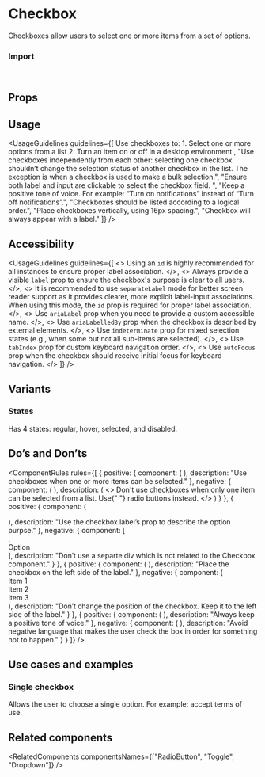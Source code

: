 

<Meta of={CheckboxStories} />


# Checkbox

Checkboxes allow users to select one or more items from a set of options.

<Canvas of={CheckboxStories.Overview} />

### Import

```js
import { Checkbox } from "@vibe/core";
```

## Props

<PropsTable />

## Usage

<UsageGuidelines
  guidelines={[
    <span className="monday-storybook-checkbox_list">
      <span>Use checkboxes to:</span>
      <span className="monday-storybook-checkbox_list-item">1. Select one or more options from a list</span>
      <span className="monday-storybook-checkbox_list-item">2. Turn an item on or off in a desktop environment</span>
    </span>,
    "Use checkboxes independently from each other: selecting one checkbox shouldn’t change the selection status of another checkbox in the list. The exception is when a checkbox is used to make a bulk selection.",
    "Ensure both label and input are clickable to select the checkbox field. ",
    "Keep a positive tone of voice. For example: “Turn on notifications” instead of “Turn off notifications”.",
    "Checkboxes should be listed according to a logical order.",
    "Place checkboxes vertically, using 16px spacing.",
    "Checkbox will always appear with a label."
  ]}
/>

## Accessibility

<UsageGuidelines
  guidelines={[
    <>
      Using an <code>id</code> is highly recommended for all instances to ensure proper label association.
    </>,
    <>
      Always provide a visible <code>label</code> prop to ensure the checkbox's purpose is clear to all users.
    </>,
    <>
      It is recommended to use <code>separateLabel</code> mode for better screen reader support as it provides clearer,
      more explicit label-input associations. When using this mode, the <code>id</code> prop is required for proper
      label association.
    </>,
    <>
      Use <code>ariaLabel</code> prop when you need to provide a custom accessible name.
    </>,
    <>
      Use <code>ariaLabelledBy</code> prop when the checkbox is described by external elements.
    </>,
    <>
      Use <code>indeterminate</code> prop for mixed selection states (e.g., when some but not all sub-items are
      selected).
    </>,
    <>
      Use <code>tabIndex</code> prop for custom keyboard navigation order.
    </>,
    <>
      Use <code>autoFocus</code> prop when the checkbox should receive initial focus for keyboard navigation.
    </>
  ]}
/>

<TipAmIUsingTheRightComponent />

## Variants

### States

Has 4 states: regular, hover, selected, and disabled.

<Canvas of={CheckboxStories.States} />

## Do’s and Don’ts

<ComponentRules
  rules={[
    {
      positive: {
        component: (
          <DialogContentContainer className="monday-storybook-checkbox_wrapper">
            <Checkbox label="Item 1" name="Item 1" />
            <Checkbox label="Item 2" name="Item 2" checked />
            <Checkbox label="Item 3" name="Item 3" checked />
          </DialogContentContainer>
        ),
        description: "Use checkboxes when one or more items can be selected."
      },
      negative: {
        component: (
          <DialogContentContainer className="monday-storybook-checkbox_wrapper">
            <Checkbox label="Item 1" name="Item 1" checked />
            <Checkbox label="Item 2" name="Item 2" disabled />
            <Checkbox label="Item 3" name="Item 3" disabled />
          </DialogContentContainer>
        ),
        description: (
          <>
            Don't use checkboxes when only one item can be selected from a list. Use{" "}
            <StorybookLink page="Components/RadioButton">radio buttons</StorybookLink> instead.
          </>
        )
      }
    },
    {
      positive: {
        component: (
          <div className="monday-storybook-checkbox_border">
            <Checkbox label="Option" checked />
          </div>
        ),
        description: "Use the checkbox label’s prop to describe the option purpse."
      },
      negative: {
        component: [
          <div className="monday-storybook-checkbox_border">
            <Checkbox className="monday-storybook-checkbox_minus-margin" checked />
          </div>,
          <div className="monday-storybook-checkbox_border">Option</div>
        ],
        description: "Don’t use a separte div which is not related to the Checkbox component."
      }
    },
    {
      positive: {
        component: (
          <DialogContentContainer className="monday-storybook-checkbox_wrapper">
            <Checkbox label="Item 1" name="Item 1" />
            <Checkbox label="Item 2" name="Item 2" checked />
            <Checkbox label="Item 3" name="Item 3" checked />
          </DialogContentContainer>
        ),
        description: "Place the checkbox on the left side of the label."
      },
      negative: {
        component: (
          <DialogContentContainer className="monday-storybook-checkbox_wrapper">
            <div className="monday-storybook-checkbox_inline-wrapper">
              <span>Item 1</span>
              <Checkbox className="monday-storybook-checkbox_minus-margin" />
            </div>
            <div className="monday-storybook-checkbox_inline-wrapper">
              <span>Item 2</span>
              <Checkbox className="monday-storybook-checkbox_minus-margin" checked />
            </div>
            <div className="monday-storybook-checkbox_inline-wrapper">
              <span>Item 3</span>
              <Checkbox className="monday-storybook-checkbox_minus-margin" checked />
            </div>
          </DialogContentContainer>
        ),
        description: "Don’t change the position of the checkbox. Keep it to the left side of the label."
      }
    },
    {
      positive: {
        component: (
          <DialogContentContainer className="monday-storybook-checkbox_wrapper">
            <Checkbox label="Only show incomplete items" checked />
          </DialogContentContainer>
        ),
        description: "Always keep a positive tone of voice."
      },
      negative: {
        component: (
          <DialogContentContainer className="monday-storybook-checkbox_wrapper">
            <Checkbox label="Hide done items" checked />
          </DialogContentContainer>
        ),
        description: "Avoid negative language that makes the user check the box in order for something not to happen."
      }
    }
  ]}
/>

## Use cases and examples

### Single checkbox

Allows the user to choose a single option. For example: accept terms of use.

<Canvas of={CheckboxStories.SingleCheckbox} />

## Related components

<RelatedComponents componentsNames={["RadioButton", "Toggle", "Dropdown"]} />
